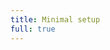 ```yaml
---
title: Minimal setup
full: true
---
```



<CodeSandbox
  title="Minimal setup"
  src="https://codesandbox.io/s/github/amannn/next-intl/tree/main/packages/example?file=/src/pages/index.tsx"
/>
